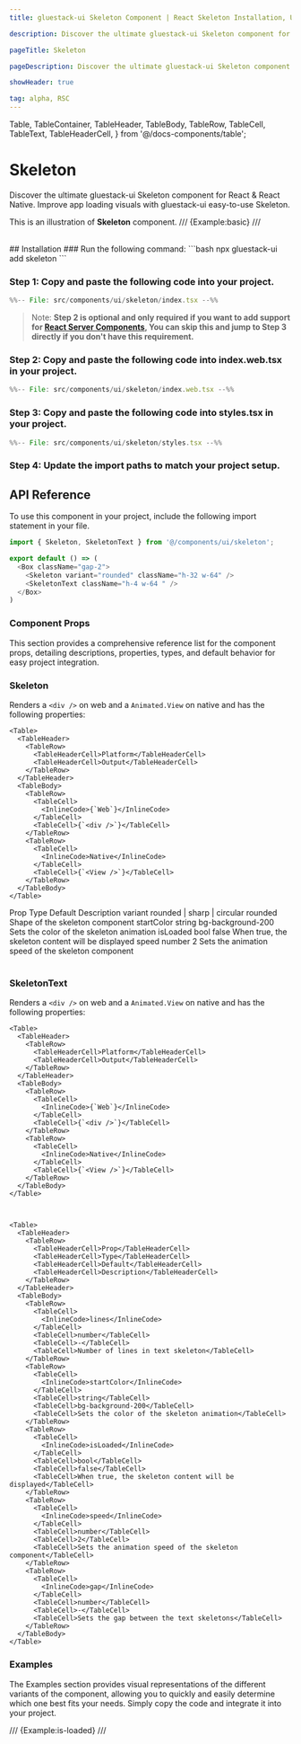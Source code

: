```yaml
---
title: gluestack-ui Skeleton Component | React Skeleton Installation, Usage & API

description: Discover the ultimate gluestack-ui Skeleton component for React & React Native. Improve app loading visuals with gluestack-ui easy-to-use Skeleton.

pageTitle: Skeleton

pageDescription: Discover the ultimate gluestack-ui Skeleton component for React & React Native. Improve app loading visuals with gluestack-ui easy-to-use Skeleton.

showHeader: true

tag: alpha, RSC
---
```


  Table,
  TableContainer,
  TableHeader,
  TableBody,
  TableRow,
  TableCell,
  TableText,
  TableHeaderCell,
} from '@/docs-components/table';

# Skeleton

Discover the ultimate gluestack-ui Skeleton component for React & React Native. Improve app loading visuals with gluestack-ui easy-to-use Skeleton.

This is an illustration of **Skeleton** component.
/// {Example:basic} ///

<br />
## Installation

<Tabs>
  <TabItem label="CLI">
### Run the following command:
  ```bash
  npx gluestack-ui add skeleton
  ```
  </TabItem>
  <TabItem label="Manual">

### Step 1: Copy and paste the following code into your project.

```jsx
%%-- File: src/components/ui/skeleton/index.tsx --%%
```

> Note: **Step 2 is optional and only required if you want to add support for [React Server Components](https://vercel.com/blog/understanding-react-server-components), You can skip this and jump to Step 3 directly if you don't have this requirement.**

### Step 2: Copy and paste the following code into index.web.tsx in your project.

```jsx
%%-- File: src/components/ui/skeleton/index.web.tsx --%%
```

### Step 3: Copy and paste the following code into styles.tsx in your project.

```jsx
%%-- File: src/components/ui/skeleton/styles.tsx --%%
```

### Step 4: Update the import paths to match your project setup.

</TabItem>
</Tabs>

## API Reference

To use this component in your project, include the following import statement in your file.

```ts
import { Skeleton, SkeletonText } from '@/components/ui/skeleton';
```

```ts
export default () => (
  <Box className="gap-2">
    <Skeleton variant="rounded" className="h-32 w-64" />
    <SkeletonText className="h-4 w-64 " />
  </Box>
)
```

### Component Props

This section provides a comprehensive reference list for the component props, detailing descriptions, properties, types, and default behavior for easy project integration.

### Skeleton

Renders a `<div />` on web and a `Animated.View` on native and has the following properties:

    <Table>
      <TableHeader>
        <TableRow>
          <TableHeaderCell>Platform</TableHeaderCell>
          <TableHeaderCell>Output</TableHeaderCell>
        </TableRow>
      </TableHeader>
      <TableBody>
        <TableRow>
          <TableCell>
            <InlineCode>{`Web`}</InlineCode>
          </TableCell>
          <TableCell>{`<div />`}</TableCell>
        </TableRow>
        <TableRow>
          <TableCell>
            <InlineCode>Native</InlineCode>
          </TableCell>
          <TableCell>{`<View />`}</TableCell>
        </TableRow>
      </TableBody>
    </Table>

<Table>
  <TableHeader>
    <TableRow>
      <TableHeaderCell>Prop</TableHeaderCell>
      <TableHeaderCell>Type</TableHeaderCell>
      <TableHeaderCell>Default</TableHeaderCell>
      <TableHeaderCell>Description</TableHeaderCell>
    </TableRow>
  </TableHeader>
  <TableBody>
    <TableRow>
      <TableCell>
        <InlineCode>variant</InlineCode>
      </TableCell>
      <TableCell>rounded | sharp | circular</TableCell>
      <TableCell>rounded</TableCell>
      <TableCell>Shape of the skeleton component</TableCell>
    </TableRow>
    <TableRow>
      <TableCell>
        <InlineCode>startColor</InlineCode>
      </TableCell>
      <TableCell>string</TableCell>
      <TableCell>bg-background-200</TableCell>
      <TableCell>Sets the color of the skeleton animation</TableCell>
    </TableRow>
    <TableRow>
      <TableCell>
        <InlineCode>isLoaded</InlineCode>
      </TableCell>
      <TableCell>bool</TableCell>
      <TableCell>false</TableCell>
      <TableCell>When true, the skeleton content will be displayed</TableCell>
    </TableRow>
    <TableRow>
      <TableCell>
        <InlineCode>speed</InlineCode>
      </TableCell>
      <TableCell>number</TableCell>
      <TableCell>2</TableCell>
      <TableCell>Sets the animation speed of the skeleton component</TableCell>
    </TableRow>
  </TableBody>
</Table>

### SkeletonText

Renders a `<div />` on web and a `Animated.View` on native and has the following properties:

    <Table>
      <TableHeader>
        <TableRow>
          <TableHeaderCell>Platform</TableHeaderCell>
          <TableHeaderCell>Output</TableHeaderCell>
        </TableRow>
      </TableHeader>
      <TableBody>
        <TableRow>
          <TableCell>
            <InlineCode>{`Web`}</InlineCode>
          </TableCell>
          <TableCell>{`<div />`}</TableCell>
        </TableRow>
        <TableRow>
          <TableCell>
            <InlineCode>Native</InlineCode>
          </TableCell>
          <TableCell>{`<View />`}</TableCell>
        </TableRow>
      </TableBody>
    </Table>



    <Table>
      <TableHeader>
        <TableRow>
          <TableHeaderCell>Prop</TableHeaderCell>
          <TableHeaderCell>Type</TableHeaderCell>
          <TableHeaderCell>Default</TableHeaderCell>
          <TableHeaderCell>Description</TableHeaderCell>
        </TableRow>
      </TableHeader>
      <TableBody>
        <TableRow>
          <TableCell>
            <InlineCode>lines</InlineCode>
          </TableCell>
          <TableCell>number</TableCell>
          <TableCell>-</TableCell>
          <TableCell>Number of lines in text skeleton</TableCell>
        </TableRow>
        <TableRow>
          <TableCell>
            <InlineCode>startColor</InlineCode>
          </TableCell>
          <TableCell>string</TableCell>
          <TableCell>bg-background-200</TableCell>
          <TableCell>Sets the color of the skeleton animation</TableCell>
        </TableRow>
        <TableRow>
          <TableCell>
            <InlineCode>isLoaded</InlineCode>
          </TableCell>
          <TableCell>bool</TableCell>
          <TableCell>false</TableCell>
          <TableCell>When true, the skeleton content will be displayed</TableCell>
        </TableRow>
        <TableRow>
          <TableCell>
            <InlineCode>speed</InlineCode>
          </TableCell>
          <TableCell>number</TableCell>
          <TableCell>2</TableCell>
          <TableCell>Sets the animation speed of the skeleton component</TableCell>
        </TableRow>
        <TableRow>
          <TableCell>
            <InlineCode>gap</InlineCode>
          </TableCell>
          <TableCell>number</TableCell>
          <TableCell>-</TableCell>
          <TableCell>Sets the gap between the text skeletons</TableCell>
        </TableRow>
      </TableBody>
    </Table>

### Examples

The Examples section provides visual representations of the different variants of the component, allowing you to quickly and easily determine which one best fits your needs. Simply copy the code and integrate it into your project.

/// {Example:is-loaded} ///
